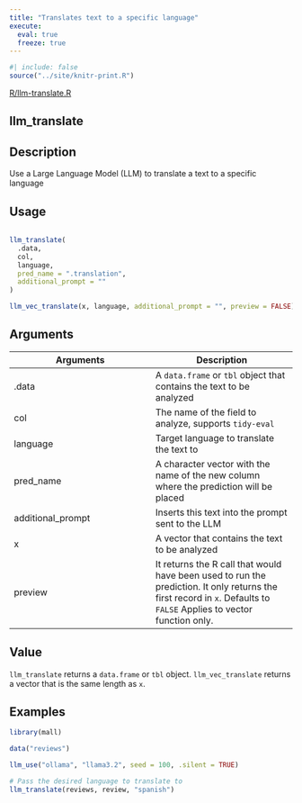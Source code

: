 ```yaml
---
title: "Translates text to a specific language"
execute:
  eval: true
  freeze: true
---
```


```r
#| include: false
source("../site/knitr-print.R")
```

[R/llm-translate.R](https://github.com/mlverse/mall/blob/main/r/R/llm-translate.R)

## llm_translate

## Description
Use a Large Language Model (LLM) to translate a text to a specific language


## Usage
```r

llm_translate(
  .data,
  col,
  language,
  pred_name = ".translation",
  additional_prompt = ""
)

llm_vec_translate(x, language, additional_prompt = "", preview = FALSE)
```

## Arguments
|Arguments|Description|
|---|---|
| .data | A `data.frame` or `tbl` object that contains the text to be analyzed |
| col | The name of the field to analyze, supports `tidy-eval` |
| language | Target language to translate the text to |
| pred_name | A character vector with the name of the new column where the prediction will be placed |
| additional_prompt | Inserts this text into the prompt sent to the LLM |
| x | A vector that contains the text to be analyzed |
| preview | It returns the R call that would have been used to run the prediction. It only returns the first record in `x`. Defaults to `FALSE` Applies to vector function only. |



## Value
`llm_translate` returns a `data.frame` or `tbl` object. `llm_vec_translate` returns a vector that is the same length as `x`.


## Examples
```r


library(mall)

data("reviews")

llm_use("ollama", "llama3.2", seed = 100, .silent = TRUE)

# Pass the desired language to translate to
llm_translate(reviews, review, "spanish")


```


